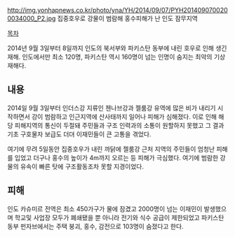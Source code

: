 http://img.yonhapnews.co.kr/photo/yna/YH/2014/09/07/PYH2014090700200034000_P2.jpg
집중호우로 강물이 범람해 홍수피해가 난 인도 잠무지역

[[목차]]

2014년 9월 3일부터 8일까지 인도의 북서부와 파키스탄 동부에 내린 호우로 인해 생긴 재해. 인도에서만 최소 120명, 파키스탄 역시 160명이 넘는 인명이 숨지는 최악의 기상재해다.

== 내용 ==
2014일 9월 3일부터 인더스강 지류인 첸나브강과 젤룸강 유역에 많은 비가 내리기 시작하면서 강이 범람하고 인근지역에 산사태까지 일어나 피해가 심해졌다. 이로 인해 해당 피해지역의 통신이 두절돼 주민들과 구조 인력과의 소통이 원할하지 못했고 그 결과 기초 구호물자 보급도 더뎌 이재민들이 큰 고통을 겪었다. 

여기에 무려 5일동안 집중호우가 내린 까닭에 젤룸강 근처 지역의 주민들이 엄청난 피해를 입었고 더구나 홍수의 높이가 4m까지 오르는 등 피해가 극심했다. 여기에 범람한 강물의 유속이 빠른 탓에 구조활동조차 못할 지경이었다.

== 피해 ==
인도 카슈미르 전역은 최소 450가구가 물에 잠겼고 2000명이 넘는 이재민이 발생했으며 학교및 사업장 모두가 폐쇄됐을 뿐 아니라 전기와 식수 공급이 제한되었고 파키스탄 동부 펀자브에서는 주택 붕괴, 홍수, 감전으로 103명이 숨졌다고 한다. 

